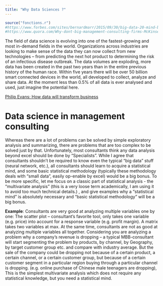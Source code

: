 ```yaml
---
title: "Why Data Sciences ?"
---
```

```r
source("fonctions.r")
#https://www.forbes.com/sites/bernardmarr/2015/09/30/big-data-20-mind-boggling-facts-everyone-must-read/#78d5b08017b1
#https://www.quora.com/Why-dont-big-management-consulting-firms-McKinsey-Bain-BCG-Deloitte-et-al-heavily-invest-in-data-science-expertise-especially-after-the-talk-from-Philip-Evans-from-BCG-and-all-the-Big-Data-hype
```


The field of data science is evolving into one of the fastest-growing and most in-demand fields in the world. Organizations across industries are looking to make sense of the data they can now collect from new technologies – from predicting the next hot product to determining the risk of an infectious disease outbreak.
The data volumes are exploding, more data has been created in the past two years than in the entire previous history of the human race.
Within five years there will be over 50 billion smart connected devices in the world, all developed to collect, analyze and share data.
At the moment less than 0.5% of all data is ever analysed and used, just imagine the potential here.

[Philip Evans: How data will transform business](https://www.ted.com/talks/philip_evans_how_data_will_transform_business)

# Data science in management consulting

Whereas there are a lot of problems can be solved by simple exploratory analysis and summarizing, there are problems that are too complex to be solved just by that. Unfortunately, most consultants think any data analysis beyond excel should be done by “Specialists”. While I agree that consultants shouldn’t be required to know even the typical “big data” stuff (neural network, etc.), all consultants should learn to acquire a statistical mind, and some basic statistical methodology (typically these methodology deals with “small data”, easily op-enable by excel) would be a big bonus. To be more specific, let me focus on a classic part of statistical analysis - the “multivariate analysis” (this is a very loose term academically, I am using it to avoid too much technical details.) , and give examples why a “statistical mind” is absolutely necessary and “basic statistical methodology” will be a big bonus.

**Example**:
Consultants are very good at analyzing multiple variables one by one: The scatter plot – consultant’s favorite tool, only takes one variable (e.g. price) into account for a response variable (e.g. profit margin). A matrix takes two variables at max. At the same time, consultants are not as good at analyzing multiple variables all together. Considering you are analyzing a problem why a company’s revenue is dropping – a typical MBB-consultant will start segmenting the problem by products, by channel, by Geography, by target customer group etc. and compare with industry average. But the sale of the company could be dropping not because of a certain product, a certain channel, or a certain customer group, but because of a certain customer segment in a particular region buying through a particular channel is dropping. (e.g. online purchase of Chinese male teenagers are dropping), This is the simplest multivariate analysis which does not require any statistical knowledge, but you need a statistical mind.



